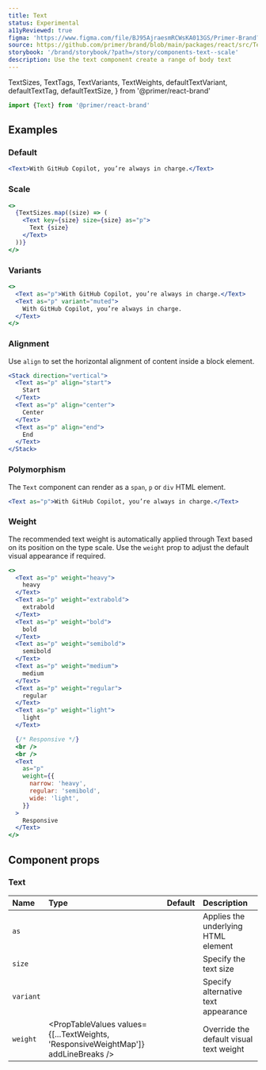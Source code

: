 ```yaml
---
title: Text
status: Experimental
a11yReviewed: true
figma: 'https://www.figma.com/file/BJ95AjraesmRCWsKA013GS/Primer-Brand?node-id=354%3A9513'
source: https://github.com/primer/brand/blob/main/packages/react/src/Text/Text.tsx
storybook: '/brand/storybook/?path=/story/components-text--scale'
description: Use the text component create a range of body text
---
```



  TextSizes,
  TextTags,
  TextVariants,
  TextWeights,
  defaultTextVariant,
  defaultTextTag,
  defaultTextSize,
} from '@primer/react-brand'

```js
import {Text} from '@primer/react-brand'
```

## Examples

### Default

```jsx live
<Text>With GitHub Copilot, you’re always in charge.</Text>
```

### Scale

```jsx live
<>
  {TextSizes.map((size) => (
    <Text key={size} size={size} as="p">
      Text {size}
    </Text>
  ))}
</>
```

### Variants

```jsx live
<>
  <Text as="p">With GitHub Copilot, you’re always in charge.</Text>
  <Text as="p" variant="muted">
    With GitHub Copilot, you’re always in charge.
  </Text>
</>
```

### Alignment

Use `align` to set the horizontal alignment of content inside a block element.

```jsx live
<Stack direction="vertical">
  <Text as="p" align="start">
    Start
  </Text>
  <Text as="p" align="center">
    Center
  </Text>
  <Text as="p" align="end">
    End
  </Text>
</Stack>
```

### Polymorphism

The `Text` component can render as a `span`, `p` or `div` HTML element.

```jsx live
<Text as="p">With GitHub Copilot, you’re always in charge.</Text>
```

### Weight

The recommended text weight is automatically applied through Text based on its position on the type scale.
Use the `weight` prop to adjust the default visual appearance if required.

```jsx live
<>
  <Text as="p" weight="heavy">
    heavy
  </Text>
  <Text as="p" weight="extrabold">
    extrabold
  </Text>
  <Text as="p" weight="bold">
    bold
  </Text>
  <Text as="p" weight="semibold">
    semibold
  </Text>
  <Text as="p" weight="medium">
    medium
  </Text>
  <Text as="p" weight="regular">
    regular
  </Text>
  <Text as="p" weight="light">
    light
  </Text>

  {/* Responsive */}
  <br />
  <br />
  <Text
    as="p"
    weight={{
      narrow: 'heavy',
      regular: 'semibold',
      wide: 'light',
    }}
  >
    Responsive
  </Text>
</>
```

## Component props

### Text

| Name      | Type                                                                               |                      Default                      | Description                             |
| :-------- | :--------------------------------------------------------------------------------- | :-----------------------------------------------: | :-------------------------------------- |
| `as`      | <PropTableValues values={TextTags} addLineBreaks />                                |   <PropTableValues values={[defaultTextTag]} />   | Applies the underlying HTML element     |
| `size`    | <PropTableValues values={TextSizes} addLineBreaks />                               |  <PropTableValues values={[defaultTextSize]} />   | Specify the text size                   |
| `variant` | <PropTableValues values={TextVariants} addLineBreaks />                            | <PropTableValues values={[defaultTextVariant]} /> | Specify alternative text appearance     |
| `weight`  | <PropTableValues values={[...TextWeights, 'ResponsiveWeightMap']} addLineBreaks /> |                                                   | Override the default visual text weight |
